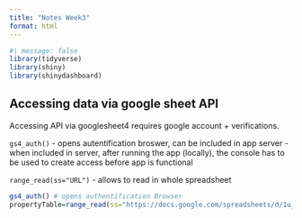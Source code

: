```yaml
---
title: "Notes Week3"
format: html
---
```



```r
#| message: false
library(tidyverse)
library(shiny)
library(shinydashboard)
```


## Accessing data via google sheet API

Accessing API via googlesheet4 requires google account + verifications.

`gs4_auth()` - opens autentification broswer, can be included in app server
 - when included in server, after running the app (locally), the console has to be used to create access before app is functional

`range_read(ss="URL")` - allows to read in whole spreadsheet


```r
gs4_auth() # opens authentification Browser 
propertyTable=range_read(ss="https://docs.google.com/spreadsheets/d/1u_2Nn_ZeN0VdEGYJewQ2bJd_1KZzzjjUpQLwZ6_r8Uw/edit#gid=0")

```

